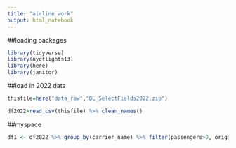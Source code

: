 ```yaml
---
title: "airline work"
output: html_notebook
---
```


##loading packages
```r
library(tidyverse)
library(nycflights13)
library(here)
library(janitor)
```

##load in 2022 data
```r
thisfile=here("data_raw","DL_SelectFields2022.zip")

df2022=read_csv(thisfile) %>% clean_names()
```

##myspace
```r
df1 <- df2022 %>% group_by(carrier_name) %>% filter(passengers>0, origin =="LGA")
```

